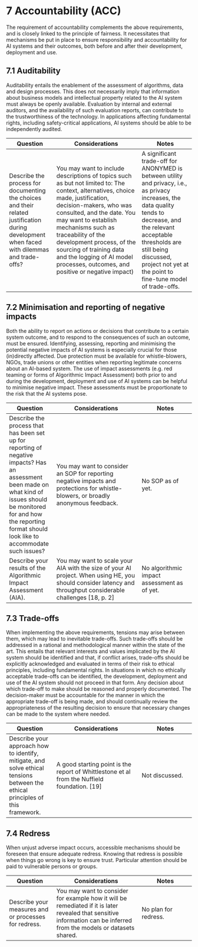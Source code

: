 # 7 Accountability (ACC)

The requirement of accountability complements the above requirements, and is closely linked to the principle of fairness. It necessitates that mechanisms be put in place to ensure responsibility and accountability for AI systems and their outcomes, both before and after their development, deployment and use.

## 7.1	Auditability

Auditability entails the enablement of the assessment of algorithms, data and design processes. This does not necessarily imply that information about business models and intellectual property related to the AI system must always be openly available. Evaluation by internal and external auditors, and the availability of such evaluation reports, can contribute to the trustworthiness of the technology. In applications affecting fundamental rights, including safety-critical applications, AI systems should be able to be independently audited.

| **Question**        | **Considerations**                     | **Notes**              |
|----------------------|---------------------------------------|------------------------|
| Describe the process for documenting the choices and their related justification during development when faced with dilemmas and trade-offs?| You may want to include  descriptions of topics such as but not limited to: The context, alternatives, choice made, justification, decision-makers, who was consulted, and the date. You may want to establish mechanisms such as traceability of the development process, of the sourcing of training data and the logging of AI model processes, outcomes, and positive or negative impact)| A significant trade-off for ANONYMED is between utility and privacy, i.e., as privacy increases, the data quality tends to decrease, and the relevant acceptable thresholds are still being discussed, project not yet at the point to fine-tune model of trade-offs.|

## 7.2	Minimisation and reporting of negative impacts

Both the ability to report on actions or decisions that contribute to a certain system outcome, and to respond to the consequences of such an outcome, must be ensured. Identifying, assessing, reporting and minimising the potential negative impacts of AI systems is especially crucial for those (in)directly affected. Due protection must be available for whistle-blowers, NGOs, trade unions or other entities when reporting legitimate concerns about an AI-based system. The use of impact assessments (e.g. red teaming or forms of Algorithmic Impact Assessment) both prior to and during the development, deployment and use of AI systems can be helpful to minimise negative impact. These assessments must be proportionate to the risk that the AI systems pose.

| **Question**        | **Considerations**                     | **Notes**              |
|----------------------|---------------------------------------|------------------------|
| Describe the process that has been set up for reporting of negative impacts? Has an assessment been made on what kind of issues should be monitored for and how the reporting format should look like to accommodate such issues?| You may want to consider an SOP for reporting negative impacts and protections for whistle-blowers, or broadly anonymous feedback.| No SOP as of yet.|
| Describe your results of the Algorithmic Impact Assessment (AIA).| You may want to scale your AIA with the size of your AI project. When using HE, you should consider latency and throughput considerable challenges [18, p. 2]| No algorithmic impact assessment as of yet.|

## 7.3	Trade-offs

When implementing the above requirements, tensions may arise between them, which may lead to inevitable trade-offs. Such trade-offs should be addressed in a rational and methodological manner within the state of the art. This entails that relevant interests and values implicated by the AI system should be identified and that, if conflict arises, trade-offs should be explicitly acknowledged and evaluated in terms of their risk to ethical principles, including fundamental rights. In situations in which no ethically acceptable trade-offs can be identified, the development, deployment and use of the AI system should not proceed in that form. Any decision about which trade-off to make should be reasoned and properly documented. The decision-maker must be accountable for the manner in which the appropriate trade-off is being made, and should continually review the appropriateness of the resulting decision to ensure that necessary changes can be made to the system where needed.

| **Question**        | **Considerations**                     | **Notes**              |
|----------------------|---------------------------------------|------------------------|
| Describe your approach how to identify, mitigate, and solve ethical tensions between the ethical principles of this framework.| A good starting point is the report of Whittlestone et al from the Nuffield foundation. [19]| Not discussed.|

## 7.4	Redress

When unjust adverse impact occurs, accessible mechanisms should be foreseen that ensure adequate redress. Knowing that redress is possible when things go wrong is key to ensure trust. Particular attention should be paid to vulnerable persons or groups.

| **Question**        | **Considerations**                     | **Notes**              |
|----------------------|---------------------------------------|------------------------|
| Describe your measures and or processes for redress.| You may want to consider for example how it will be remediated if it is later revealed that sensitive information can be inferred from the models or datasets shared.| No plan for redress.|
